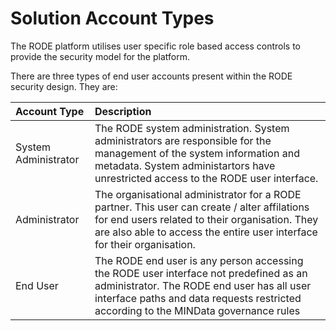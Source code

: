 # Solution Account Types
The RODE platform utilises user specific role based access controls to provide the security model for the platform.

There are three types of end user accounts present within the RODE security design. They are:

| Account Type | Description |
| :--- | :--- |
| System Administrator | The RODE system administration. System administrators are responsible for the management of the system information and metadata. System administartors have unrestricted access to the RODE user interface. |
| Administrator | The organisational administrator for a RODE partner. This user can create / alter affilations for end users related to their organisation. They are also able to access the entire user interface for their organisation. |
| End User | The RODE end user is any person accessing the RODE user interface not predefined as an administrator. The RODE end user has all user interface paths and data requests restricted according to the MINData governance rules |